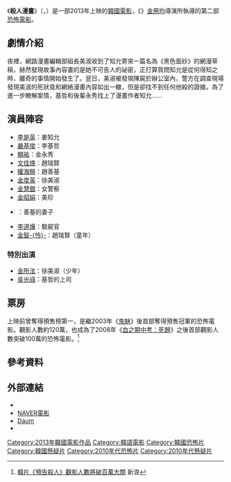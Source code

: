 {{Infobox Film
|片名        = 預告殺人
|電影原名    = {{lang|ko|더 웹툰: 예고살인}}
|圖像        = Killer Toon.jpg
|圖像說明    = 韩国海报
|導演        = [[金用均|金用均]]
|監製        = 
|製片        = 
|編劇        = 李尚學
|劇本        = 
|故事        = 
|原著        = 
|旁白        = 
|統籌        = 
|主演        = {{ubl|[[李是英|李是英]]|[[嚴基俊|嚴基俊]]}}
|分級        = 
|副標題      = 
|主題曲      = 
|片頭曲      = 
|片尾曲      = 
|配樂        = 崔容洛
|攝影        = 李鍾裴
|剪輯        = 
|製片商      = 
|發行商      = CJ Entertainment
|上映日期    = {{flagicon|KOR}} 2013年6月27日
|發行日期    =
|片長        = 104分鐘
|產地        = {{KOR}}
|語言        = [[韓語|韓語]]
|官方網站    = 
|預算        = 
|票房        = 
|前集        = 
|續集        = 
|中國大陸片名= 
|香港片名    = 
|新馬片名    = 
|台灣片名    = 殺人漫畫
|sarft_id    = <!-- 公映許可號碼 -->
|amg_id      = <!-- AMG（All Media Guide）ID -->
|imdb_id     = <!-- IMDB（互聯網電影數據庫）ID -->
}}

《'''殺人漫畫'''》（{{lang-ko|'''더 웹툰: 예고살인'''/더 웹툰: 豫告殺人}}，{{lang-en|'''''Killer Toon'''''}}）是一部2013年上映的[[韓國電影|韓國電影]]，《{{link-en|鬼紅鞋|The Red Shoes (2005 film)}}》[[金用均|金用均]]導演所執導的第二部[[恐怖電影|恐怖電影]]。

== 劇情介紹 ==
夜裡，網路漫畫編輯部組長美淑收到了知允寄來一篇名為《黑色面紗》的網漫草稿，赫然發現故事內容畫的是她不可告人的祕密，正打算質問知允是從何得知之時，離奇的事情開始發生了。翌日，美淑被發現陳屍於辦公室內，警方在調查現場發現美淑的死狀竟和網絡漫畫內容如出一轍，但是卻找不到任何他殺的證據。為了進一步瞭解案情，基哲和後輩永秀找上了漫畫作者知允……
== 演員陣容 ==
*[[李是英|李是英]]：姜知允
*[[嚴基俊|嚴基俊]]：李基哲
*[[顯祐|顯祐]]：金永秀
*[[文佳煐|文佳煐]]：趙瑞賢
*[[權海驍|權海驍]]：趙善基
*[[金度英|金度英]]：徐美淑
*[[金慧銀|金慧銀]]：女警察
*[[金昭娟|金昭娟]]：美珍
*{{link-ko|吳允洪|오윤홍}}：善基的妻子
*[[李道燁|李道燁]]：驗屍官
*[[金智怜|金智-{怜}-]]：趙瑞賢（童年）
=== 特別出演 ===
*[[金所泫|金所泫]]：徐美淑（少年）
*[[吳光祿|吳光祿]]：基哲的上司

== 票房 ==
上映前曾奪得預售榜第一，是繼2003年《[[鬼魅|鬼魅]]》後首部奪得預售冠軍的恐怖電影。觀影人數約120萬，也成為了2008年《[[血之期中考：死題|血之期中考：死題]]》之後首部觀影人數突破100萬的恐怖電影。<ref>[http://dailynews.sina.com/bg/ent/film/sinacn/20130712/01574738126.html 韓片《預告殺人》觀影人數將破百萬大關] {{Wayback|url=http://dailynews.sina.com/bg/ent/film/sinacn/20130712/01574738126.html |date=20160304120337 }} 新浪{{zh}}</ref>
== 參考資料 ==
{{reflist}}
== 外部連結 ==
*{{official|http://thewebtoon.interest.me/index.htm}}{{ko}}
*[http://movie.naver.com/movie/bi/mi/basic.nhn?code=96917 NAVER電影] {{Wayback|url=http://movie.naver.com/movie/bi/mi/basic.nhn?code=96917 |date=20190727083959 }}{{ko}}
*[http://movie.daum.net/moviedetail/moviedetailMain.do?movieId=72590 Daum] {{Wayback|url=http://movie.daum.net/moviedetail/moviedetailMain.do?movieId=72590 |date=20160306015724 }}{{ko}}
*{{imdb title|tt2973516|殺人漫畫}}

{{DEFAULTSORT:SHA}}
[[Category:2013年韓國電影作品|Category:2013年韓國電影作品]]
[[Category:韓語電影|Category:韓語電影]]
[[Category:韓國恐怖片|Category:韓國恐怖片]]
[[Category:韓國懸疑片|Category:韓國懸疑片]]
[[Category:2010年代恐怖片|Category:2010年代恐怖片]]
[[Category:2010年代懸疑片|Category:2010年代懸疑片]]